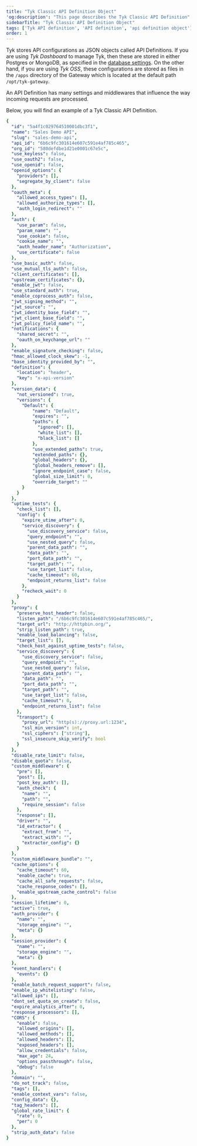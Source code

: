 ```yaml
---
title: "Tyk Classic API Definition Object"
'og:description': "This page describes the Tyk Classic API Definition"
sidebarTitle: "Tyk Classic API Definition Object"
tags: ['Tyk API definition', 'API definition', 'api definition object']
order: 1
---
```


Tyk stores API configurations as JSON objects called API Definitions. If you are using *Tyk Dashboard* to manage Tyk, then these are stored in either Postgres or MongoDB, as specified in the [database settings](/5.6/planning-for-production/database-settings). On the other hand, if you are using *Tyk OSS*, these configurations are stored as files in the `/apps` directory of the Gateway which is located at the default path `/opt/tyk-gateway`.

An API Definition has many settings and middlewares that influence the way incoming requests are processed.

Below, you will find an example of a Tyk Classic API Definition.

```yaml
{
  "id": "5a4f1c029764510001dbc3f1",
  "name": "Sales Demo API",
  "slug": "sales-demo-api",
  "api_id": "6b6c9fc301614e607c591e4af785c465",
  "org_id": "580defdbe1d21e0001c67e5c",
  "use_keyless": false,
  "use_oauth2": false,
  "use_openid": false,
  "openid_options": {
    "providers": [],
    "segregate_by_client": false
  },
  "oauth_meta": {
    "allowed_access_types": [],
    "allowed_authorize_types": [],
    "auth_login_redirect": ""
  },
  "auth": {
    "use_param": false,
    "param_name": "",
    "use_cookie": false,
    "cookie_name": "",
    "auth_header_name": "Authorization",
    "use_certificate": false
  },
  "use_basic_auth": false,
  "use_mutual_tls_auth": false,
  "client_certificates": [],
  "upstream_certificates": {},
  "enable_jwt": false,
  "use_standard_auth": true,
  "enable_coprocess_auth": false,
  "jwt_signing_method": "",
  "jwt_source": "",
  "jwt_identity_base_field": "",
  "jwt_client_base_field": "",
  "jwt_policy_field_name": "",
  "notifications": {
    "shared_secret": "",
    "oauth_on_keychange_url": ""
  },
  "enable_signature_checking": false,
  "hmac_allowed_clock_skew": -1,
  "base_identity_provided_by": "",
  "definition": {
    "location": "header",
    "key": "x-api-version"
  },
  "version_data": {
    "not_versioned": true,
    "versions": {
      "Default": {
          "name": "Default",
          "expires": "",
          "paths": {
            "ignored": [],
            "white_list": [],
            "black_list": []
          },
          "use_extended_paths": true,
          "extended_paths": {},
          "global_headers": {},
          "global_headers_remove": [],
          "ignore_endpoint_case": false,
          "global_size_limit": 0,
          "override_target": ""
      }
    }
  },
  "uptime_tests": {
    "check_list": [],
    "config": {
      "expire_utime_after": 0,
      "service_discovery": {
        "use_discovery_service": false,
        "query_endpoint": "",
        "use_nested_query": false,
        "parent_data_path": "",
        "data_path": "",
        "port_data_path": "",
        "target_path": "",
        "use_target_list": false,
        "cache_timeout": 60,
        "endpoint_returns_list": false
      },
      "recheck_wait": 0
    }
  },
  "proxy": {
    "preserve_host_header": false,
    "listen_path": "/6b6c9fc301614e607c591e4af785c465/",
    "target_url": "http://httpbin.org/",
    "strip_listen_path": true,
    "enable_load_balancing": false,
    "target_list": [],
    "check_host_against_uptime_tests": false,
    "service_discovery": {
      "use_discovery_service": false,
      "query_endpoint": "",
      "use_nested_query": false,
      "parent_data_path": "",
      "data_path": "",
      "port_data_path": "",
      "target_path": "",
      "use_target_list": false,
      "cache_timeout": 0,
      "endpoint_returns_list": false
    },
    "transport": {
      "proxy_url": "http(s)://proxy.url:1234",
      "ssl_min_version": int,
      "ssl_ciphers": ["string"],
      "ssl_insecure_skip_verify": bool
    }
  },
  "disable_rate_limit": false,
  "disable_quota": false,
  "custom_middleware": {
    "pre": [],
    "post": [],
    "post_key_auth": [],
    "auth_check": {
      "name": "",
      "path": "",
      "require_session": false
    },
    "response": [],
    "driver": "",
    "id_extractor": {
      "extract_from": "",
      "extract_with": "",
      "extractor_config": {}
    }
  },
  "custom_middleware_bundle": "",
  "cache_options": {
    "cache_timeout": 60,
    "enable_cache": true,
    "cache_all_safe_requests": false,
    "cache_response_codes": [],
    "enable_upstream_cache_control": false
  },
  "session_lifetime": 0,
  "active": true,
  "auth_provider": {
    "name": "",
    "storage_engine": "",
    "meta": {}
  },
  "session_provider": {
    "name": "",
    "storage_engine": "",
    "meta": {}
  },
  "event_handlers": {
    "events": {}
  },
  "enable_batch_request_support": false,
  "enable_ip_whitelisting": false,
  "allowed_ips": [],
  "dont_set_quota_on_create": false,
  "expire_analytics_after": 0,
  "response_processors": [],
  "CORS": {
    "enable": false,
    "allowed_origins": [],
    "allowed_methods": [],
    "allowed_headers": [],
    "exposed_headers": [],
    "allow_credentials": false,
    "max_age": 24,
    "options_passthrough": false,
    "debug": false
  },
  "domain": "",
  "do_not_track": false,
  "tags": [],
  "enable_context_vars": false,
  "config_data": {},
  "tag_headers": [],
  "global_rate_limit": {
    "rate": 0,
    "per": 0
  },
  "strip_auth_data": false
}
```
